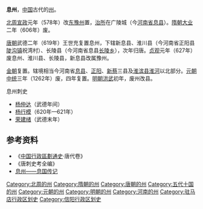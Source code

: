 '''息州'''，[[中国|中国]]古代的[[州|州]]。

[[北周|北周]][[宣政|宣政]]元年（578年）改[[东豫州|东豫州]]置，[[治所|治所]]在广陵城（今[[河南省|河南省]][[息县|息县]]）。[[隋朝|隋朝]][[大业_(年号)|大业]]二年（606年）废。

[[唐朝|唐朝]]武德二年（619年）王世充复置息州，下辖新息县、淮川县（今河南省正阳县[[陡沟镇_(正阳县)|陡沟镇]]祝湾村）、长陵县（今河南省息县[[长陵乡|长陵乡]]），次年归唐。[[貞觀|贞观]]元年（627年）废息州、淮川县、长陵县，新息县改属豫州。

[[金朝|金朝]]复置。辖境相当今河南省[[息县|息县]]、[[正阳县|正阳]]、[[新蔡县|新蔡]]三县及[[淮滨县|淮滨县]][[淮河|淮河]]以北部分。[[元朝|元朝]][[中統_(年號)|中统]]三年（1262年）废，四年复置。[[明朝|明朝]][[洪武|洪武]]初年，废州改县。
;息州刺史
*[[杨仲达|杨仲达]]（武德年间）
*[[杨行模|杨行模]]（620年—621年）
*[[荣建绪|荣建绪]]（武德末年）
== 参考资料 ==
*《[[中国行政區劃通史|中国行政區劃通史]]·唐代卷》
*《唐刺史考全编》
*[http://www.xizhou.com/thread-20-1-3.html 息州——息国传记] {{Wayback|url=http://www.xizhou.com/thread-20-1-3.html|date=20190521000548}}

{{金朝行政区划|nocat}}
{{河南行政区划小作品}}
{{DEFAULTSORT:X}}
[[Category:北周的州|Category:北周的州]]
[[Category:隋朝的州|Category:隋朝的州]]
[[Category:唐朝的州|Category:唐朝的州]]
[[Category:五代十国的州|Category:五代十国的州]]
[[Category:元朝的州|Category:元朝的州]]
[[Category:明朝的州|Category:明朝的州]]
[[Category:河南的州|Category:河南的州]]
[[Category:驻马店行政区划史|Category:驻马店行政区划史]]
[[Category:信阳行政区划史|Category:信阳行政区划史]]